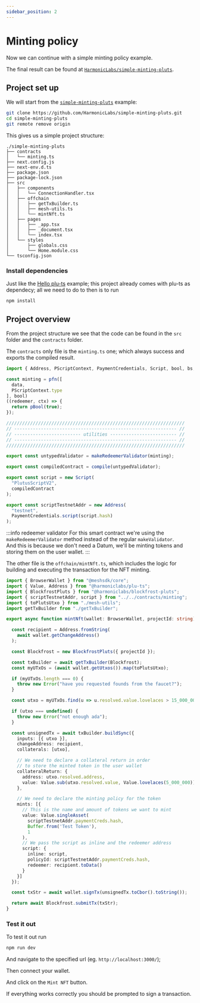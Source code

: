 ```yaml
---
sidebar_position: 2
---
```



# Minting policy

Now we can continue with a simple minting policy example.

The final result can be found at [`HarmonicLabs/simple-minting-pluts`](https://github.com/HarmonicLabs/simple-minting-pluts).

## Project set up

We will start from the [`simple-minting-pluts`](https://github.com/HarmonicLabs/simple-minting-pluts) example:
```bash
git clone https://github.com/HarmonicLabs/simple-minting-pluts.git
cd simple-minting-pluts
git remote remove origin
```

This gives us a simple project structure:
```
./simple-minting-pluts
├── contracts
│   └── minting.ts
├── next.config.js
├── next-env.d.ts
├── package.json
├── package-lock.json
├── src
│   ├── components
│   │   └── ConnectionHandler.tsx
│   ├── offchain
│   │   ├── getTxBuilder.ts
│   │   ├── mesh-utils.ts
│   │   └── mintNft.ts
│   ├── pages
│   │   ├── _app.tsx
│   │   ├── _document.tsx
│   │   └── index.tsx
│   └── styles
│       ├── globals.css
│       └── Home.module.css
└── tsconfig.json
```

### Install dependencies

Just like the [Hello plu-ts](./Hello%20World) example; this project already comes with plu-ts as dependecy;
all we need to do to then is to run

```
npm install
```

## Project overview

From the project structure we see that the code can be found in the `src` folder and the `contracts` folder.

The `contracts` only file is the `minting.ts` one; which always success and exports the compiled result.

```ts title="contracts/minting.ts"
import { Address, PScriptContext, PaymentCredentials, Script, bool, bs, compile, makeRedeemerValidator, pfn, pBool, data } from "@harmoniclabs/plu-ts";

const minting = pfn([
  data,
  PScriptContext.type
], bool)
((redeemer, ctx) => {
  return pBool(true);
});

///////////////////////////////////////////////////////////////////
// ------------------------------------------------------------- //
// ------------------------- utilities ------------------------- //
// ------------------------------------------------------------- //
///////////////////////////////////////////////////////////////////

export const untypedValidator = makeRedeemerValidator(minting);

export const compiledContract = compile(untypedValidator);

export const script = new Script(
  "PlutusScriptV2",
  compiledContract
);

export const scriptTestnetAddr = new Address(
  "testnet",
  PaymentCredentials.script(script.hash)
);
```

:::info redeemer validator
For this smart contract we're using the `makeRedeemerValidator` method instead of the regular `makeValidator`.<br />
And this is because we don't need a Datum, we'll be minting tokens and storing them on the user wallet.
:::

The other file is the `offchain/mintNft.ts`, which includes the logic for building and executing the transaction for the NFT minting.

```ts title="offchain/mintNft.ts"
import { BrowserWallet } from "@meshsdk/core";
import { Value, Address } from "@harmoniclabs/plu-ts";
import { BlockfrostPluts } from "@harmoniclabs/blockfrost-pluts";
import { scriptTestnetAddr, script } from "../../contracts/minting";
import { toPlutsUtxo } from "./mesh-utils";
import getTxBuilder from "./getTxBuilder";

export async function mintNft(wallet: BrowserWallet, projectId: string): Promise<string> {

  const recipient = Address.fromString(
    await wallet.getChangeAddress()
  );

  const Blockfrost = new BlockfrostPluts({ projectId });

  const txBuilder = await getTxBuilder(Blockfrost);
  const myUTxOs = (await wallet.getUtxos()).map(toPlutsUtxo);

  if (myUTxOs.length === 0) {
    throw new Error("have you requested founds from the faucet?");
  }

  const utxo = myUTxOs.find(u => u.resolved.value.lovelaces > 15_000_000);

  if (utxo === undefined) {
    throw new Error("not enough ada");
  }

  const unsignedTx = await txBuilder.buildSync({
    inputs: [{ utxo }],
    changeAddress: recipient,
    collaterals: [utxo],

    // We need to declare a collateral return in order
    // to store the minted token in the user wallet
    collateralReturn: {
      address: utxo.resolved.address,
      value: Value.sub(utxo.resolved.value, Value.lovelaces(5_000_000))
    },

    // We need to declare the minting policy for the token
    mints: [{
      // This is the name and amount of tokens we want to mint
      value: Value.singleAsset(
        scriptTestnetAddr.paymentCreds.hash,
        Buffer.from('Test Token'),
        1
      ),
      // We pass the script as inline and the redeemer address
      script: {
        inline: script,
        policyId: scriptTestnetAddr.paymentCreds.hash,
        redeemer: recipient.toData()
      }
    }]
  });

  const txStr = await wallet.signTx(unsignedTx.toCbor().toString());

  return await Blockfrost.submitTx(txStr);
}
```

### Test it out

To test it out run 
```sh
npm run dev
```

And navigate to the specified url (eg. `http://localhost:3000/`);

Then connect your wallet.

And click on the `Mint NFT` button.

If everything works correctly you should be prompted to sign a transaction.